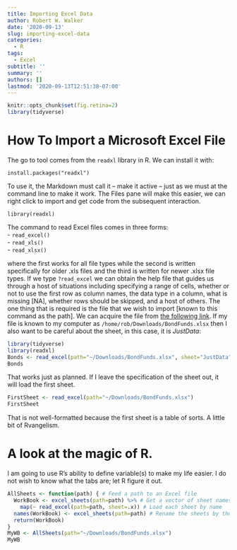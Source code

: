 ```yaml
---
title: Importing Excel Data
author: Robert W. Walker
date: '2020-09-13'
slug: importing-excel-data
categories:
  - R
tags:
  - Excel
subtitle: ''
summary: ''
authors: []
lastmod: '2020-09-13T12:51:38-07:00'
---
```



```r
knitr::opts_chunk$set(fig.retina=2)
library(tidyverse)
```

# How To Import a Microsoft Excel File

The go to tool comes from the `readxl` library in R.  We can install it with:

```
install.packages("readxl")
```

To use it, the Markdown must call it -- make it active -- just as we must at the command line to make it work.  The Files pane will make this easier, we can right click to import and get code from the subsequent interaction.

```
library(readxl)
```

The command to read Excel files comes in three forms:  
- `read_excel()`  
- `read_xls()`  
- `read_xlsx()`  

where the first works for all file types while the second is written specifically for older .xls files and the third is written for newer .xlsx file types.  If we type `?read_excel` we can obtain the help file that guides us through a host of situations including specifying a range of cells, whether or not to use the first row as column names, the data type in a column, what is missing [NA], whether rows should be skipped, and a host of others.  The one thing that is required is the file that we wish to import [known to this command as the path].  We can acquire the file from [the following link](https://github.com/robertwwalker/DADMStuff/raw/master/BondFunds.xlsx).  If my file is known to my computer as `/home/rob/Downloads/BondFunds.xlsx` then I also want to be careful about the sheet, in this case, it is *JustData*:

```r
library(tidyverse)
library(readxl)
Bonds <- read_excel(path="~/Downloads/BondFunds.xlsx", sheet="JustData")
Bonds
```

That works just as planned.  If I leave the specification of the sheet out, it will load the first sheet.

```r
FirstSheet <- read_excel(path="~/Downloads/BondFunds.xlsx")
FirstSheet
```

That is not well-formatted because the first sheet is a table of sorts.  A little bit of Rvangelism.

# A look at the magic of R.

I am going to use R's ability to define variable(s) to make my life easier.  I do not wish to know what the tabs are; let R figure it out.  

```r
AllSheets <- function(path) { # Feed a path to an Excel file
  WorkBook <- excel_sheets(path=path) %>% # Get a vector of sheet names
    map(~ read_excel(path=path, sheet=.x)) # Load each sheet by name
  names(WorkBook) <- excel_sheets(path=path) # Rename the sheets by their names
  return(WorkBook)
}
MyWB <- AllSheets(path="~/Downloads/BondFunds.xlsx")
MyWB
```

